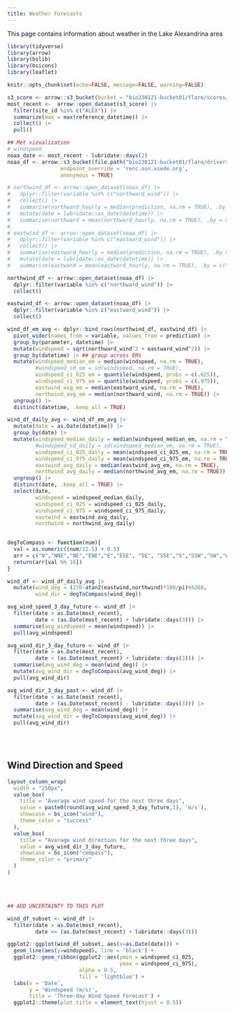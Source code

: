 ```yaml
---
title: Weather Forecasts
---
```


This page contains information about weather in the Lake Alexandrina area

```r
library(tidyverse)
library(arrow)
library(bslib)
library(bsicons)
library(leaflet)

knitr::opts_chunk$set(echo=FALSE, message=FALSE, warning=FALSE)

s3_score <- arrow::s3_bucket(bucket = "bio230121-bucket01/flare/scores/parquet", endpoint_override = "renc.osn.xsede.org", anonymous = TRUE)
most_recent <-  arrow::open_dataset(s3_score) |> 
  filter(site_id %in% c("ALEX")) |> 
  summarize(max = max(reference_datetime)) |> 
  collect() |> 
  pull()

## Met vizualization
# windspeed 
noaa_date <- most_recent - lubridate::days(2)
noaa_df <- arrow::s3_bucket(file.path("bio230121-bucket01/flare/drivers/met/gefs-v12/stage2",paste0("reference_datetime=",noaa_date),paste0("site_id=ALEX")),
                 endpoint_override = 'renc.osn.xsede.org',
                 anonymous = TRUE)

# northwind_df <- arrow::open_dataset(noaa_df) |> 
#   dplyr::filter(variable %in% c("northward_wind")) |> 
#   collect() |> 
#   summarise(northward_hourly = median(prediction, na.rm = TRUE), .by = c("datetime")) |>  #summarise(mean_north_wind = median(prediction, na.rm = TRUE), .by = c("datetime")) |> 
#   mutate(date = lubridate::as_date(datetime)) |> 
#   summarise(northward = mean(northward_hourly, na.rm = TRUE), .by = c("date")) # get the mean wind for each day
#   
# eastwind_df <- arrow::open_dataset(noaa_df) |> 
#   dplyr::filter(variable %in% c("eastward_wind")) |> 
#   collect() |> 
#   summarise(eastward_hourly = median(prediction, na.rm = TRUE), .by = c("datetime")) |>  #summarise(mean_north_wind = median(prediction, na.rm = TRUE), .by = c("datetime")) |> 
#   mutate(date = lubridate::as_date(datetime)) |> 
#   summarise(eastward = mean(eastward_hourly, na.rm = TRUE), .by = c("date")) # get the mean wind for each day

northwind_df <- arrow::open_dataset(noaa_df) |> 
  dplyr::filter(variable %in% c("northward_wind")) |> 
  collect()

eastwind_df <- arrow::open_dataset(noaa_df) |> 
  dplyr::filter(variable %in% c("eastward_wind")) |> 
  collect()

wind_df_em_avg <- dplyr::bind_rows(northwind_df, eastwind_df) |> 
  pivot_wider(names_from = variable, values_from = prediction) |> 
  group_by(parameter, datetime) |> 
  mutate(windspeed = sqrt(northward_wind^2 + eastward_wind^2)) |> 
  group_by(datetime) |> ## group across EMs
  mutate(windspeed_median_em = median(windspeed, na.rm = TRUE),
         #windspeed_sd_em = sd(windspeed, na.rm = TRUE),
         windspeed_ci_025_em = quantile(windspeed, probs = c(.025)),
         windspeed_ci_975_em = quantile(windspeed, probs = c(.975)),
         eastwind_avg_em = median(eastward_wind, na.rm = TRUE), 
         northwind_avg_em = median(northward_wind, na.rm = TRUE)) |> 
  ungroup() |> 
  distinct(datetime, .keep_all = TRUE)

wind_df_daily_avg <- wind_df_em_avg |> 
  mutate(date = as.Date(datetime)) |> 
  group_by(date) |> 
  mutate(windspeed_median_daily = median(windspeed_median_em, na.rm = TRUE),
         #windspeed_sd_daily = sd(windspeed_median_em, na.rm = TRUE),
         windspeed_ci_025_daily = mean(windspeed_ci_025_em, na.rm = TRUE),
         windspeed_ci_975_daily = mean(windspeed_ci_975_em, na.rm = TRUE),
         eastwind_avg_daily = median(eastwind_avg_em, na.rm = TRUE), 
         northwind_avg_daily = median(northwind_avg_em, na.rm = TRUE)) |> 
  ungroup() |> 
  distinct(date, .keep_all = TRUE) |> 
  select(date, 
         windspeed = windspeed_median_daily, 
         windspeed_ci_025 = windspeed_ci_025_daily, 
         windspeed_ci_975 = windspeed_ci_975_daily,
         eastwind = eastwind_avg_daily, 
         northwind = northwind_avg_daily)
  

degToCompass <- function(num){
  val = as.numeric((num/22.5) + 0.5)
  arr = c("N","NNE","NE","ENE","E","ESE", "SE", "SSE","S","SSW","SW","WSW","W","WNW","NW","NNW")
  return(arr[val %% 16])
}

wind_df <- wind_df_daily_avg |> 
  mutate(wind_deg = (270-atan2(eastwind,northwind)*180/pi)%%360, 
         wind_dir = degToCompass(wind_deg))

avg_wind_speed_3_day_future <- wind_df |> 
  filter(date > as.Date(most_recent), 
         date < (as.Date(most_recent) + lubridate::days(3))) |> 
  summarise(avg_windspeed = mean(windspeed)) |> 
  pull(avg_windspeed)

avg_wind_dir_3_day_future <- wind_df |> 
  filter(date > as.Date(most_recent), 
         date < (as.Date(most_recent) + lubridate::days(3))) |> 
  summarise(avg_wind_deg = mean(wind_deg)) |> 
  mutate(avg_wind_dir = degToCompass(avg_wind_deg)) |> 
  pull(avg_wind_dir)

avg_wind_dir_3_day_past <- wind_df |> 
  filter(date < as.Date(most_recent), 
         date > (as.Date(most_recent) - lubridate::days(3))) |> 
  summarise(avg_wind_deg = mean(wind_deg)) |> 
  mutate(avg_wind_dir = degToCompass(avg_wind_deg)) |> 
  pull(avg_wind_dir)

```
<br />
<br />

## Wind Direction and Speed
```r

layout_column_wrap(
  width = "250px",
  value_box(
    title = "Average wind speed for the next three days", 
    value = paste0(round(avg_wind_speed_3_day_future,1), 'm/s'),
    showcase = bs_icon("wind"),
    theme_color = "success" 
  ),
  value_box(
    title = "Average wind direction for the next three days", 
    value = avg_wind_dir_3_day_future,
    showcase = bs_icon("compass"),
    theme_color = "primary"
  )
)

```
<br />
<br />

```r

## ADD UNCERTAINTY TO THIS PLOT 

wind_df_subset <- wind_df |> 
  filter(date > as.Date(most_recent), 
         date <= (as.Date(most_recent) + lubridate::days(3)))

ggplot2::ggplot(wind_df_subset, aes(x=as.Date(date))) +
  geom_line(aes(y=windspeed), line = 'black') +
  ggplot2::geom_ribbon(ggplot2::aes(ymin = windspeed_ci_025, 
                                    ymax = windspeed_ci_975),
                       alpha = 0.5,
                       fill = 'lightblue') +
  labs(x = 'Date',
       y = 'Windspeed (m/s)',
       title = 'Three-day Wind Speed Forecast') +
  ggplot2::theme(plot.title = element_text(hjust = 0.5))
  
```

